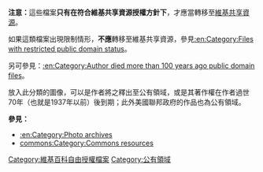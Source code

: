 {{NoteTA
|G1=IT
|G2=MediaWiki
|G3=Copyright
}}
{{Commons category|Public domain|Public domain files}}

'''注意：'''這些檔案'''只有在符合維基共享資源授權方針下'''，才應當轉移至[[維基共享資源|維基共享資源]]。 

如果這類檔案出現限制情形，'''不應'''轉移至維基共享資源，參見[[:en:Category:Files_with_restricted_public_domain_status|:en:Category:Files with restricted public domain status]]。

另可參見：[[:en:Category:Author_died_more_than_100_years_ago_public_domain_files|:en:Category:Author died more than 100 years ago public domain files]]。

放入此分類的圖像，可以是作者將之釋出至公有領域，或是其著作權在作者過世70年（也就是1937年以前）後到期；此外美國聯邦政府的作品也為公有領域。

'''參見：'''
*[[:en:Category:Photo_archives|:en:Category:Photo archives]]
*[[commons:Category:Commons_resources|commons:Category:Commons resources]]

{{Image template notice|PD-because|free=yes}}

[[Category:維基百科自由授權檔案|Category:維基百科自由授權檔案]]
[[Category:公有領域|Category:公有領域]]